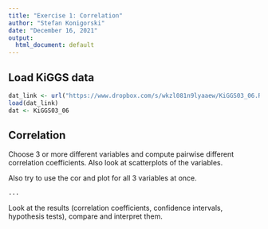 ```yaml
---
title: "Exercise 1: Correlation"
author: "Stefan Konigorski"
date: "December 16, 2021"
output:
  html_document: default
---
```


## Load KiGGS data

```r
dat_link <- url("https://www.dropbox.com/s/wkzl081n9lyaaew/KiGGS03_06.RData?dl=1")
load(dat_link)
dat <- KiGGS03_06
```

## Correlation

Choose 3 or more different variables and compute pairwise different correlation coefficients. Also look at scatterplots of the variables.

Also try to use the cor and plot for all 3 variables at once.

```r
...
```

Look at the results (correlation coefficients, confidence intervals, hypothesis tests), compare and interpret them.
